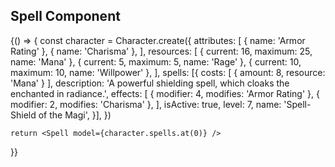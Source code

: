 
## Spell Component

<Playground>
  {() => {
    const character = Character.create({
      attributes: [
        { name: 'Armor Rating' },
        { name: 'Charisma' },
      ],
      resources: [
        { current: 16, maximum: 25, name: 'Mana' },
        { current: 5, maximum: 5, name: 'Rage' },
        { current: 10, maximum: 10, name: 'Willpower' },
      ],
      spells: [{
        costs: [
          { amount: 8, resource: 'Mana' }
        ],
        description: 'A powerful shielding spell, which cloaks the enchanted in radiance.',
        effects: [
          { modifier: 4, modifies: 'Armor Rating' },
          { modifier: 2, modifies: 'Charisma' },
        ],
        isActive: true,
        level: 7,
        name: 'Spell-Shield of the Magi',
      }],
    })

    return <Spell model={character.spells.at(0)} />
  }}
</Playground>
